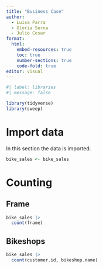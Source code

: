 ---
title: "Business Case"
author: 
  - Luisa Parra
  - Gloria Serna
  - Julio Cesar
format: 
  html:
    embed-resources: true
    toc: true
    number-sections: true
    code-fold: true
editor: visual
---

```{r}
#| label: libraries
#| message: false

library(tidyverse)
library(sweep)
```

# Import data

In this section the data is imported.

```{r}
bike_sales <- bike_sales
```

# Counting

## Frame

```{r}
bike_sales |> 
  count(frame)
```

## Bikeshops

```{r}
bike_sales |> 
  count(customer.id, bikeshop.name)
```
